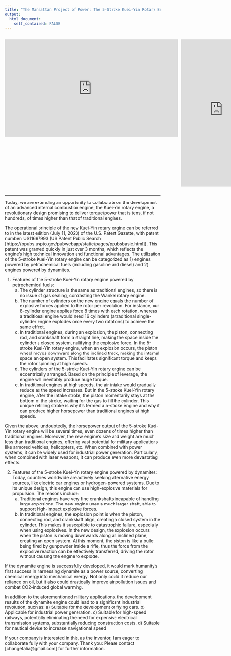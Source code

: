 ```yaml
---
title: "The Manhattan Project of Power: The 5-Stroke Kuei-Yin Rotary Engine"
output: 
  html_document:
    self_contained: FALSE
---
```



<div style="display: flex; justify-content: space-between; gap: 10px;"> 
<p align="center">
<iframe width="560" height="315" src="https://www.youtube.com/embed/M1RkqeR_RFc" frameborder="0" allow="accelerometer; autoplay; encrypted-media; gyroscope; picture-in-picture" allowfullscreen></iframe></p>
<p align="center">
<iframe src="https://www.facebook.com/plugins/video.php?height=476&href=https%3A%2F%2Fwww.facebook.com%2F100092148774151%2Fvideos%2F1608999996711565%2F&show_text=false&width=267&t=0" width="267" height="476" style="border:none;overflow:hidden" scrolling="no" frameborder="0" allowfullscreen="true" allow="autoplay; clipboard-write; encrypted-media; picture-in-picture; web-share" allowFullScreen="true"></iframe>
</p>
</div> 
  



---





Today, we are extending an opportunity to collaborate on the development of an advanced internal combustion engine, the Kuei-Yin rotary engine, a revolutionary design promising to deliver torque/power that is tens, if not hundreds, of times higher than that of traditional engines.

The operational principle of the new Kuei-Yin rotary engine can be referred to in the latest edition (July 11, 2023) of the U.S. Patent Gazette, with patent number: US11697993 (US Patent Public Search [https://ppubs.uspto.gov/pubwebapp/static/pages/ppubsbasic.html]). This patent was granted quickly in just over 3 months, which reflects the engine's high technical innovation and functional advantages. The utilization of the 5-stroke Kuei-Yin rotary engine can be categorized as 1) engines powered by petrochemical fuels (including gasoline and diesel) and 2) engines powered by dynamites.

1) Features of the 5-stroke Kuei-Yin rotary engine powered by petrochemical fuels:
   a) The cylinder structure is the same as traditional engines, so there is no issue of gas sealing, contrasting the Wankel rotary engine.
   b) The number of cylinders on the new engine equals the number of explosive forces applied to the rotor per revolution. For instance, our 8-cylinder engine  applies force 8 times with each rotation, whereas a traditional engine would need 16 cylinders (a traditional single-cylinder engine explodes once every two rotations) to achieve the same effect.
   c) In traditional engines, during an explosion, the piston, connecting rod, and crankshaft form a straight line, making the space inside the cylinder a closed system, nullifying the explosive force. In the 5-stroke Kuei-Yin rotary engine, when an explosion occurs, the piston wheel moves downward along the inclined track, making the internal space an open system. This facilitates significant torque and keeps the rotor spinning at high speeds.
   d) The cylinders of the 5-stroke Kuei-Yin rotary engine can be eccentrically arranged. Based on the principle of leverage, the engine will inevitably produce huge torque.
   e) In traditional engines at high speeds, the air intake would gradually reduce as the speed increases. But in the 5-stroke Kuei-Yin rotary engine, after the intake stroke, the piston momentarily stays at the bottom of the stroke, waiting for the gas to fill the cylinder. This unique refilling stroke is why it's termed a 5-stroke engine and why it can produce higher horsepower than traditional engines at high speeds.

Given the above, undoubtedly, the horsepower output of the 5-stroke Kuei-Yin rotary engine will be several times, even dozens of times higher than traditional engines. Moreover, the new engine's size and weight are much less than traditional engines, offering vast potential for military applications like armored vehicles, helicopters, etc. When combined with power systems, it can be widely used for industrial power generation. Particularly, when combined with laser weapons, it can produce even more devastating effects.

2) Features of the 5-stroke Kuei-Yin rotary engine powered by dynamites:
   Today, countries worldwide are actively seeking alternative energy sources, like electric car engines or hydrogen-powered systems. Due to its unique design, this engine can use high-explosive materials for propulsion. The reasons include:
   a) Traditional engines have very fine crankshafts incapable of handling large explosions. The new engine uses a much larger shaft, able to support high-impact explosive forces.
   b) In traditional engines, the explosion point is when the piston, connecting rod, and crankshaft align, creating a closed system in the cylinder. This makes it susceptible to catastrophic failure, especially when using explosives. In the new design, the explosion occurs when the piston is moving downwards along an inclined plane, creating an open system. At this moment, the piston is like a bullet being fired by gunpowder inside a rifle, thus the force from the explosive reaction can be effectively transferred, driving the rotor without causing the engine to explode.

If the dynamite engine is successfully developed, it would mark humanity's first success in harnessing dynamite as a power source, converting chemical energy into mechanical energy. Not only could it reduce our reliance on oil, but it also could drastically improve air pollution issues and combat CO2-induced global warming.

In addition to the aforementioned military applications, the development results of the dynamite engine could lead to a significant industrial revolution, such as:
   a) Suitable for the development of flying cars.
   b) Applicable for industrial power generation.
   c) Suitable for high-speed railways, potentially eliminating the need for expensive electrical transmission systems, substantially reducing construction costs.
   d) Suitable for nautical devise to increase navigational speed

If your company is interested in this, as the inventor, I am eager to collaborate fully with your company. Thank you: Please contact [changetalia@gmail.com] for further information.


